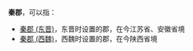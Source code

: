 '''秦郡'''，可以指：
*[[秦郡_(东晋)|秦郡 (东晋)]]，东晋时设置的郡，在今江苏省、安徽省境
*[[秦郡_(西魏)|秦郡 (西魏)]]，西魏时设置的郡，在今陕西省境

{{Disambig|Q|Cat=二字中国郡名消歧义}}